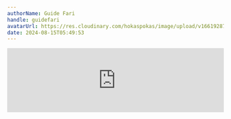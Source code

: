 ```yaml
---
authorName: Guide Fari
handle: guidefari
avatarUrl: https://res.cloudinary.com/hokaspokas/image/upload/v1661928720/bar_shpohc.png
date: 2024-08-15T05:49:53
---
```


  <iframe
    width="100%"
    height={300}
    scrolling="no"
    frameBorder="no"
    allow="autoplay"
    src="https://w.soundcloud.com/player/?url=https%3A//api.soundcloud.com/tracks/1817224335&color=%23ff5500&auto_play=false&hide_related=false&show_comments=true&show_user=true&show_reposts=false&show_teaser=true&visual=true"
  />
  <div
    style={{
      fontSize: 10,
      color: "#cccccc",
      lineBreak: "anywhere",
      wordBreak: "normal",
      overflow: "hidden",
      whiteSpace: "nowrap",
      textOverflow: "ellipsis",
      fontFamily:
        "Interstate,Lucida Grande,Lucida Sans Unicode,Lucida Sans,Garuda,Verdana,Tahoma,sans-serif",
      fontWeight: 100,
      display: "flex"
    }}
  >
    <a
      href="https://soundcloud.com/inkingayomhlaba"
      title="INKINGA YOMHLABA"
      target="_blank"
    >
      INKINGA YOMHLABA
    </a>
    {" "}·{" "} 
    <a
      href="https://soundcloud.com/inkingayomhlaba/sunson-again"
      title="SUN/SON AGAIN..."
      target="_blank"
    >
      SUN/SON AGAIN...
    </a>

  </div>
